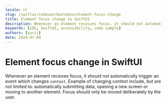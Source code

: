 ```yaml
---
locale: nl
slug: /swiftui/codevoorbeeldenn/element-focus-change
title: Element focus change in SwiftUI
description: Whenever an element receives focus, it should not automatically trigger an event which changes context.
keywords: [iOS, SwiftUI, accessibility, code sample]
authors: [yurii]
date: 2024-07-09
---
```


# Element focus change in SwiftUI

Whenever an element receives focus, it should not automatically trigger an event which changes `context`. Example of changing context include, but are not limited to: automatically submitting data, opening a new screen or moving to another element. Focus should only be moved deliberately by the user.

<CodeSample id="element-focus" platform="swiftui" locale="nl"/>

